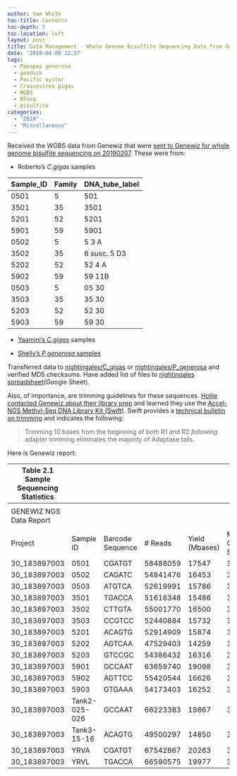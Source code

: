 ```yaml
---
author: Sam White
toc-title: Contents
toc-depth: 5
toc-location: left
layout: post
title: Data Management - Whole Genome Bisulfite Sequencing Data from Genewiz Received
date: '2019-04-08 12:37'
tags:
  - Panopea generosa
  - geoduck
  - Pacific oyster
  - Crassostrea gigas
  - WGBS
  - BSseq
  - bisulfite
categories:
  - "2019"
  - "Miscellaneous"
---
```


Received the WGBS data from Genewiz that were [sent to Genewiz for whole genome bisulfite sequencing on 20190207](https://robertslab.github.io/sams-notebook/posts/2019/2019-02-07-Samples-Submitted---Robertos-C.gigas-DNA-for-Whole-Genome-Bisulfite-Sequencing-Genewiz/). These were from:

- Roberto's _C.gigas_ samples

| Sample_ID | Family | DNA_tube_label |
|-----------|--------|----------------|
| 0501      | 5      | 501            |
| 3501      | 35     | 3501           |
| 5201      | 52     | 5201           |
| 5901      | 59     | 5901           |
| 0502      | 5      | 5 3 A          |
| 3502      | 35     | 6 susc. 5 D3   |
| 5202      | 52     | 52 4 A         |
| 5902      | 59     | 59 11B         |
| 0503      | 5      | 05 30          |
| 3503      | 35     | 35 30          |
| 5203      | 52     | 52 30          |
| 5903      | 59     | 59 30          |

- [Yaamini's _C.gigas_](https://yaaminiv.github.io/WGBS-Samples/) samples

- [Shelly's _P.generosa_ samples](https://shellytrigg.github.io/38th-post/)

Transferred data to [nightingales/C_gigas](http://owl.fish.washington.edu/nightingales/C_gigas/) or [nightingales/P_generosa](http://owl.fish.washington.edu/nightingales/P_generosa/) and verified MD5 checksums. Have added list of files to [nightingales spreadsheet](https://docs.google.com/spreadsheets/d/1_XqIOPVHSBVGscnjzDSWUeRL7HUHXfaHxVzec-I-8Xk/edit#gid=0)(Google Sheet).

Also, of importance, are trimming guidelines for these sequences. [Hollie contacted Genewiz about their library prep](https://genefish.slack.com/archives/CD9M5LSFK/p1552084666004400) and learned they use the [Accel-NGS Methyl-Seq DNA Library Kit (Swift)](https://swiftbiosci.com/products/accel-ngs-methyl-seq-dna-library-kit/accel-ngs-methyl-seq-dna-library-kit/). Swift provides a [technical bulletin on trimming](https://swiftbiosci.com/wp-content/uploads/2016/09/16-0853-Tail-Trim-TN.pdf) and indicates the following:

> Trimming 10 bases from the beginning of both R1 and R2 _following_ adapter trimming eliminates the majority of Adaptase tails.


Here is Genewiz report:

| Table 2.1 Sample Sequencing Statistics |               |                  |          |                |                    |               |
|----------------------------------------|---------------|------------------|----------|----------------|--------------------|---------------|
|                                        |               |                  |          |                |                    |               |
| GENEWIZ NGS Data Report                |               |                  |          |                |                    |               |
|                                        |               |                  |          |                |                    |               |
| Project                                | Sample ID     | Barcode Sequence | # Reads  | Yield (Mbases) | Mean Quality Score | % Bases >= 30 |
| 30_183897003                           | 0501          | CGATGT           | 58488059 | 17547          | 35.42              | 81.73         |
| 30_183897003                           | 0502          | CAGATC           | 54841476 | 16453          | 35.43              | 81.79         |
| 30_183897003                           | 0503          | ATGTCA           | 52619991 | 15786          | 35.28              | 81.2          |
| 30_183897003                           | 3501          | TGACCA           | 51618348 | 15486          | 35.58              | 82.35         |
| 30_183897003                           | 3502          | CTTGTA           | 55001770 | 16500          | 35.54              | 82.17         |
| 30_183897003                           | 3503          | CCGTCC           | 52440884 | 15732          | 34.94              | 80.05         |
| 30_183897003                           | 5201          | ACAGTG           | 52914909 | 15874          | 35.69              | 82.72         |
| 30_183897003                           | 5202          | AGTCAA           | 47529403 | 14259          | 35.48              | 81.98         |
| 30_183897003                           | 5203          | GTCCGC           | 54386432 | 16316          | 35.08              | 80.52         |
| 30_183897003                           | 5901          | GCCAAT           | 63659740 | 19098          | 35.42              | 81.74         |
| 30_183897003                           | 5902          | AGTTCC           | 55420544 | 16626          | 35.43              | 81.8          |
| 30_183897003                           | 5903          | GTGAAA           | 54173403 | 16252          | 37.06              | 88.07         |
| 30_183897003                           | Tank2-025-026 | GCCAAT           | 66223383 | 19867          | 37.04              | 87.98         |
| 30_183897003                           | Tank3-15-16   | ACAGTG           | 49500297 | 14850          | 36.96              | 87.73         |
| 30_183897003                           | YRVA          | CGATGT           | 67542867 | 20263          | 37.1               | 88.14         |
| 30_183897003                           | YRVL          | TGACCA           | 66590575 | 19977          | 37.05              | 87.99         |
